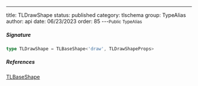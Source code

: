 ---
title: TLDrawShape
status: published
category: tlschema
group: TypeAlias
author: api
date: 06/23/2023
order: 85
---<Small>Public TypeAlias</Small>




##### Signature


```ts
type TLDrawShape = TLBaseShape<'draw', TLDrawShapeProps>
```

##### References

[TLBaseShape](/gen/tlschema/TLBaseShape-interface)

